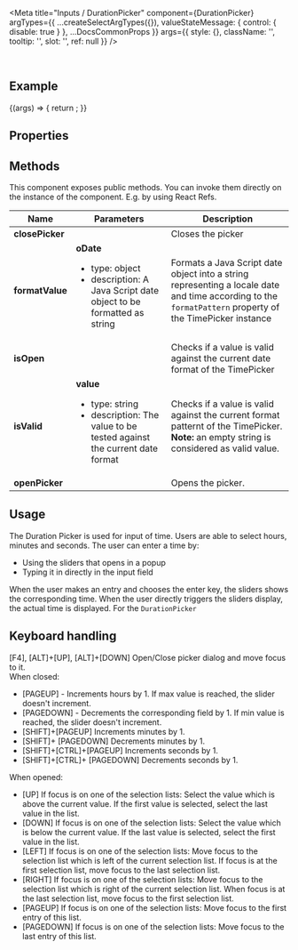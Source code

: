 
<Meta
  title="Inputs / DurationPicker"
  component={DurationPicker}
  argTypes={{
    ...createSelectArgTypes({}),
    valueStateMessage: { control: { disable: true } },
    ...DocsCommonProps
  }}
  args={{
    style: {},
    className: '',
    tooltip: '',
    slot: '',
    ref: null
  }}
/>

<DocsHeader />

<br />

## Example

<Canvas>
  <Story name="Default">
    {(args) => {
      return <DurationPicker {...args} />;
    }}
  </Story>
</Canvas>

## Properties

<ArgsTable story="." />

## Methods

This component exposes public methods. You can invoke them directly on the instance of the component. E.g. by using React Refs.

| Name            | Parameters                                                                                                          | Description                                                                                                                                                         |
| --------------- | ------------------------------------------------------------------------------------------------------------------- | ------------------------------------------------------------------------------------------------------------------------------------------------------------------- |
| **closePicker** |                                                                                                                     | Closes the picker                                                                                                                                                   |
| **formatValue** | **oDate**<ul><li>type: object</li><li>description: A Java Script date object to be formatted as string</li></ul>    | Formats a Java Script date object into a string representing a locale date and time according to the <code>formatPattern</code> property of the TimePicker instance |
| **isOpen**      |                                                                                                                     | Checks if a value is valid against the current date format of the TimePicker                                                                                        |
| **isValid**     | **value**<ul><li>type: string</li><li>description: The value to be tested against the current date format</li></ul> | Checks if a value is valid against the current format patternt of the TimePicker.<br /> <b>Note:</b> an empty string is considered as valid value.                  |
| **openPicker**  |                                                                                                                     | Opens the picker.                                                                                                                                                   |

## Usage

The Duration Picker is used for input of time. Users are able to select hours, minutes and seconds. The user can enter a time by:

- Using the sliders that opens in a popup
- Typing it in directly in the input field

When the user makes an entry and chooses the enter key, the sliders shows the corresponding time. When the user directly triggers the sliders display, the actual time is displayed. For the `DurationPicker`

## Keyboard handling

\[F4\], \[ALT\]+\[UP\], \[ALT\]+\[DOWN\] Open/Close picker dialog and move focus to it.  
When closed:

- \[PAGEUP\] - Increments hours by 1. If max value is reached, the slider doesn't increment.
- \[PAGEDOWN\] - Decrements the corresponding field by 1. If min value is reached, the slider doesn't increment.
- \[SHIFT\]+\[PAGEUP\] Increments minutes by 1.
- \[SHIFT\]+ \[PAGEDOWN\] Decrements minutes by 1.
- \[SHIFT\]+\[CTRL\]+\[PAGEUP\] Increments seconds by 1.
- \[SHIFT\]+\[CTRL\]+ \[PAGEDOWN\] Decrements seconds by 1.

When opened:

- \[UP\] If focus is on one of the selection lists: Select the value which is above the current value. If the first value is selected, select the last value in the list.
- \[DOWN\] If focus is on one of the selection lists: Select the value which is below the current value. If the last value is selected, select the first value in the list.
- \[LEFT\] If focus is on one of the selection lists: Move focus to the selection list which is left of the current selection list. If focus is at the first selection list, move focus to the last selection list.
- \[RIGHT\] If focus is on one of the selection lists: Move focus to the selection list which is right of the current selection list. When focus is at the last selection list, move focus to the first selection list.
- \[PAGEUP\] If focus is on one of the selection lists: Move focus to the first entry of this list.
- \[PAGEDOWN\] If focus is on one of the selection lists: Move focus to the last entry of this list.
